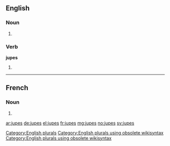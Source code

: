 ==English==

===Noun===
{{head|en}}

# {{plural of|jupe}}

===Verb===
'''jupes'''

# {{en-third-person singular of|jupe}}

[[Category:English plurals]][[Category:English plurals using obsolete wikisyntax]][[Category:English plurals using obsolete wikisyntax]]

----

==French==

===Noun===
{{head|fr|plural}} {{f-p}}

# {{plural of|jupe|lang=fr}}

[[ar:jupes]]
[[de:jupes]]
[[el:jupes]]
[[fr:jupes]]
[[mg:jupes]]
[[no:jupes]]
[[sv:jupes]]